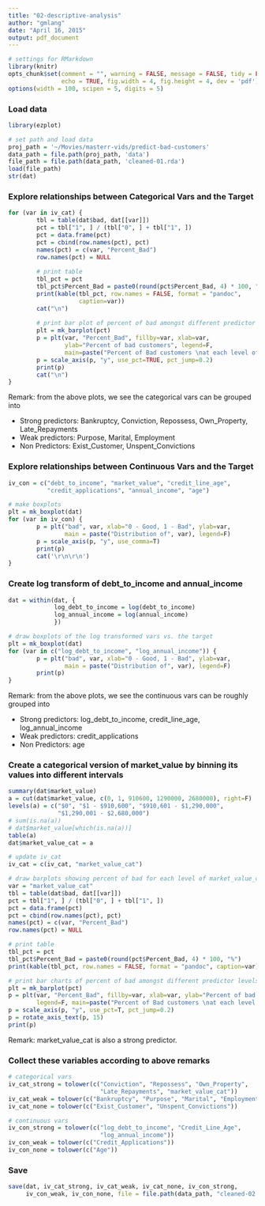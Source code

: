 ```yaml
---
title: "02-descriptive-analysis"
author: "gmlang"
date: "April 16, 2015"
output: pdf_document
---
```


```r
# settings for RMarkdown 
library(knitr)
opts_chunk$set(comment = "", warning = FALSE, message = FALSE, tidy = FALSE,
               echo = TRUE, fig.width = 4, fig.height = 4, dev = 'pdf')
options(width = 100, scipen = 5, digits = 5)
```

### Load data 
```r
library(ezplot)

# set path and load data
proj_path = '~/Movies/masterr-vids/predict-bad-customers'
data_path = file.path(proj_path, 'data')
file_path = file.path(data_path, 'cleaned-01.rda')
load(file_path)
str(dat)
```

### Explore relationships between Categorical Vars and the Target
```r
for (var in iv_cat) {
        tbl = table(dat$bad, dat[[var]])
        pct = tbl["1", ] / (tbl["0", ] + tbl["1", ])
        pct = data.frame(pct)
        pct = cbind(row.names(pct), pct)
        names(pct) = c(var, "Percent_Bad")
        row.names(pct) = NULL
        
        # print table
        tbl_pct = pct
        tbl_pct$Percent_Bad = paste0(round(pct$Percent_Bad, 4) * 100, "%")
        print(kable(tbl_pct, row.names = FALSE, format = "pandoc", 
                    caption=var))
        cat("\n")
        
        # print bar plot of percent of bad amongst different predictor levels
        plt = mk_barplot(pct)
        p = plt(var, "Percent_Bad", fillby=var, xlab=var, 
                ylab="Percent of bad customers", legend=F,
                main=paste("Percent of Bad customers \nat each level of", var))
        p = scale_axis(p, "y", use_pct=TRUE, pct_jump=0.2)
        print(p)
        cat("\n")
}
```

Remark: from the above plots, we see the categorical vars can be grouped into

* Strong predictors: Bankruptcy, Conviction, Repossess, Own_Property, Late_Repayments
* Weak predictors: Purpose, Marital, Employment
* Non Predictors: Exist_Customer, Unspent_Convictions

### Explore relationships between Continuous Vars and the Target
```r
iv_con = c("debt_to_income", "market_value", "credit_line_age", 
           "credit_applications", "annual_income", "age")

# make boxplots
plt = mk_boxplot(dat)
for (var in iv_con) {
        p = plt("bad", var, xlab="0 - Good, 1 - Bad", ylab=var, 
                main = paste("Distribution of", var), legend=F)
        p = scale_axis(p, "y", use_comma=T)
        print(p)
        cat('\r\n\r\n')
}
```

### Create log transform of debt_to_income and annual_income
```r
dat = within(dat, {
             log_debt_to_income = log(debt_to_income)
             log_annual_income = log(annual_income) 
             })

# draw boxplots of the log transformed vars vs. the target
plt = mk_boxplot(dat)
for (var in c("log_debt_to_income", "log_annual_income")) {
        p = plt("bad", var, xlab="0 - Good, 1 - Bad", ylab=var, 
                main = paste("Distribution of", var), legend=F)
        print(p)
}
```

Remark: from the above plots, we see the continuous vars can be roughly grouped into

* Strong predictors: log_debt_to_income, credit_line_age, log_annual_income
* Weak predictors: credit_applications
* Non Predictors: age

### Create a categorical version of market_value by binning its values into different intervals
```r
summary(dat$market_value)
a = cut(dat$market_value, c(0, 1, 910600, 1290000, 2680000), right=F)
levels(a) = c("$0", "$1 - $910,600", "$910,601 - $1,290,000", 
              "$1,290,001 - $2,680,000")
# sum(is.na(a))
# dat$market_value[which(is.na(a))]
table(a)
dat$market_value_cat = a

# update iv_cat 
iv_cat = c(iv_cat, "market_value_cat")

# draw barplots showing percent of bad for each level of market_value_cat
var = "market_value_cat"
tbl = table(dat$bad, dat[[var]])
pct = tbl["1", ] / (tbl["0", ] + tbl["1", ])
pct = data.frame(pct)
pct = cbind(row.names(pct), pct)
names(pct) = c(var, "Percent_Bad")
row.names(pct) = NULL

# print table
tbl_pct = pct
tbl_pct$Percent_Bad = paste0(round(pct$Percent_Bad, 4) * 100, "%")
print(kable(tbl_pct, row.names = FALSE, format = "pandoc", caption=var))

# print bar charts of percent of bad amongst different predictor levels
plt = mk_barplot(pct)
p = plt(var, "Percent_Bad", fillby=var, xlab=var, ylab="Percent of bad customers", 
        legend=F, main=paste("Percent of Bad customers \nat each level of", var))
p = scale_axis(p, "y", use_pct=T, pct_jump=0.2)
p = rotate_axis_text(p, 15)
print(p)
```

Remark: market_value_cat is also a strong predictor.

### Collect these variables according to above remarks
```r
# categorical vars
iv_cat_strong = tolower(c("Conviction", "Repossess", "Own_Property", 
                          "Late_Repayments", "market_value_cat"))
iv_cat_weak = tolower(c("Bankruptcy", "Purpose", "Marital", "Employment"))
iv_cat_none = tolower(c("Exist_Customer", "Unspent_Convictions"))

# continuous vars
iv_con_strong = tolower(c("log_debt_to_income", "Credit_Line_Age", 
                          "log_annual_income"))
iv_con_weak = tolower(c("Credit_Applications"))
iv_con_none = tolower(c("Age"))
```

### Save
```r
save(dat, iv_cat_strong, iv_cat_weak, iv_cat_none, iv_con_strong,
     iv_con_weak, iv_con_none, file = file.path(data_path, "cleaned-02.rda"))
```
